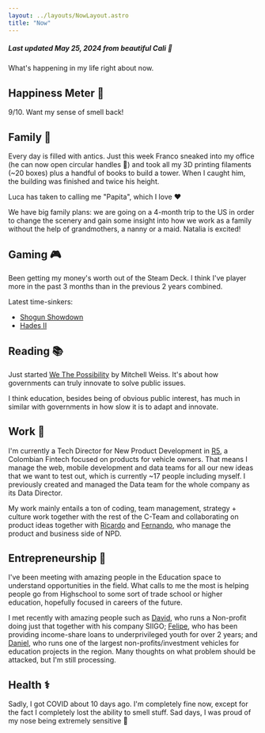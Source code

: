```yaml
---
layout: ../layouts/NowLayout.astro
title: "Now"
---
```


##### Last updated May 25, 2024 from beautiful Cali 🌺 

What's happening in my life right about now.

## Happiness Meter 🤩

9/10. Want my sense of smell back!

## Family 💛

Every day is filled with antics. Just this week Franco sneaked into my office (he can now open circular handles 🙈) and took all my 3D printing filaments (~20 boxes) plus a handful of books to build a tower. When I caught him, the building was finished and twice his height.

Luca has taken to calling me "Papita", which I love ❤️

We have big family plans: we are going on a 4-month trip to the US in order to change the scenery and gain some insight into how we work as a family without the help of grandmothers, a nanny or a maid. Natalia is excited!

## Gaming 🎮

Been getting my money's worth out of the Steam Deck. I think I've player more in the past 3 months than in the previous 2 years combined.

Latest time-sinkers:
* [Shogun Showdown](https://store.steampowered.com/app/2084000/Shogun_Showdown/)
* [Hades II](https://store.steampowered.com/app/1145350/Hades_II/)

## Reading 📚 

Just started [We The Possibility](https://www.amazon.com/We-Possibility-Harnessing-Entrepreneurship-Problems-ebook/dp/B0843KWX4T?dplnkId=d2ca1b50-6f65-4bb3-b6a2-3fa67db98a30) by Mitchell Weiss. It's about how governments can truly innovate to solve public issues.

I think education, besides being of obvious public interest, has much in similar with governments in how slow it is to adapt and innovate.

## Work 🧰

I'm currently a Tech Director for New Product Development in [R5](https://www.grupor5.com/), a Colombian Fintech focused on products for vehicle owners. That means I manage the web, mobile development and data teams for all our new ideas that we want to test out, which is currently ~17 people including myself. I previously created and managed the Data team for the whole company as its Data Director.

My work mainly entails a ton of coding, team management, strategy + culture work together with the rest of the C-Team and collaborating on product ideas together with [Ricardo](https://www.linkedin.com/in/ricardo-buitrago/) and [Fernando](https://www.linkedin.com/in/fernandosucre/), who manage the product and business side of NPD.

## Entrepreneurship 🚀

I've been meeting with amazing people in the Education space to understand opportunities in the field. What calls to me the most is helping people go from Highschool to some sort of trade school or higher education, hopefully focused in careers of the future.

I met recently with amazing people such as [David](https://www.linkedin.com/in/david-ortiz-9b64a8b/), who runs a Non-profit doing just that together with his company SIIGO; [Felipe](https://www.linkedin.com/in/felipevergara/), who has been providing income-share loans to underprivileged youth for over 2 years; and [Daniel](https://www.linkedin.com/in/danieluribevilla/), who runs one of the largest non-profits/investment vehicles for education projects in the region. Many thoughts on what problem should be attacked, but I'm still processing.

## Health ⚕️

Sadly, I got COVID about 10 days ago. I'm completely fine now, except for the fact I completely lost the ability to smell stuff. Sad days, I was proud of my nose being extremely sensitive 👃